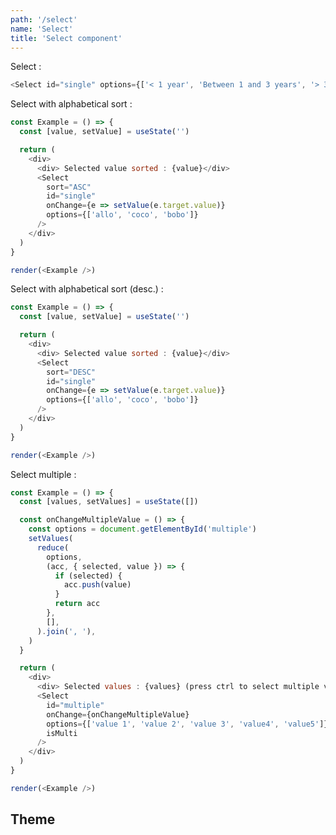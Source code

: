 ```yaml
---
path: '/select'
name: 'Select'
title: 'Select component'
---
```


Select :

```js
<Select id="single" options={['< 1 year', 'Between 1 and 3 years', '> 3 years']} />
```

Select with alphabetical sort :

```js
const Example = () => {
  const [value, setValue] = useState('')

  return (
    <div>
      <div> Selected value sorted : {value}</div>
      <Select
        sort="ASC"
        id="single"
        onChange={e => setValue(e.target.value)}
        options={['allo', 'coco', 'bobo']}
      />
    </div>
  )
}

render(<Example />)
```

Select with alphabetical sort (desc.) :

```js
const Example = () => {
  const [value, setValue] = useState('')

  return (
    <div>
      <div> Selected value sorted : {value}</div>
      <Select
        sort="DESC"
        id="single"
        onChange={e => setValue(e.target.value)}
        options={['allo', 'coco', 'bobo']}
      />
    </div>
  )
}

render(<Example />)
```

Select multiple :

```js
const Example = () => {
  const [values, setValues] = useState([])

  const onChangeMultipleValue = () => {
    const options = document.getElementById('multiple')
    setValues(
      reduce(
        options,
        (acc, { selected, value }) => {
          if (selected) {
            acc.push(value)
          }
          return acc
        },
        [],
      ).join(', '),
    )
  }

  return (
    <div>
      <div> Selected values : {values} (press ctrl to select multiple values)</div>
      <Select
        id="multiple"
        onChange={onChangeMultipleValue}
        options={['value 1', 'value 2', 'value 3', 'value4', 'value5']}
        isMulti
      />
    </div>
  )
}

render(<Example />)
```

## Theme

<Theme name="select" />
